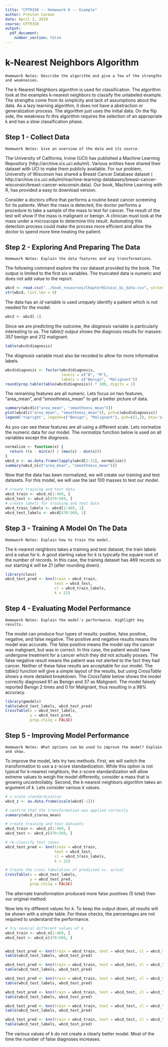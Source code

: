 ```yaml
---
title: "CPTR330 -- Homework 0 -- Example"
author: Preston Carman
date: April 3, 2019
course: CPTR330
output: 
  pdf_document:
    number_section: false
---
```


# k-Nearest Neighbors Algorithm 

```note
Homework Notes: Describe the algorithm and give a few of the strengths and weaknesses.
```

The k-Nearest Neighbors algorithm is used for classification.
The algorithm look at the examples k-nearest neighbors to classify the unlabeled example.
The strengths come from its simplicity and lack of assumptions about the data.
As a lazy learning algorithm, it does not have a abstraction or generalization process. 
The algorithm just uses the initial data.
On the flip side, the weakness fo this algorithm requires the selection of an appropriate k and has a slow classification phase.

## Step 1 - Collect Data

```note
Homework Notes: Give an overview of the data and its source.
```

The University of California, Irvine (UCI) has published a Machine Learning Repository (http://archive.ics.uci.edu/ml).
Various entities have shared their dataset with UCI to make them publicly available.
For our problem, University of Wisconsin has shared a Breast Cancer Database dataset (
http://archive.ics.uci.edu/ml/machine-learning-databases/breast-cancer-wisconsin/breast-cancer-wisconsin.data).
Our book, Machine Learning with R, has provided a easy to download version.

Consider a doctors office that performs a routine beast cancer screening for its patients.
When the mass is detected, the doctor performs a procedure to take a sample of the mass to test for cancer.
The result of the test will show if the mass is malignant or benign.
A clinician must look at the mass under a microscope to determine this result.
Automating this detection process could make the process more efficient and allow the doctor to spend more time treating the patient.

## Step 2 - Exploring And Preparing The Data

```note
Homework Notes: Explain the data features and any transformations.
```

The following command explore the csv dataset provided by the book.
The output is limited to the first six variables.
The truncated data is numeric and does not add value to the report. 

```r
wbcd <- read.csv("../book_resources/Chapter03/wisc_bc_data.csv", stringsAsFactors = FALSE)
str(wbcd, list.len = 6)
```

The data has an *id* variable is used uniquely identify a patient which is not needed for the model.

```r
wbcd <- wbcd[-1]
```

Since we are predicting the outcome, the *diagnosis* variable is particularly interesting to us.
The *table()* output shows the diagnosis results for masses: 357 benign and 212 malignant.

```r
table(wbcd$diagnosis)
```

The *diagnosis* variable must also be recoded to allow for more informative labels.


```r
wbcd$diagnosis <- factor(wbcd$diagnosis, 
                         levels = c("B", "M"), 
                         labels = c("Benign", "Malignant"))
round(prop.table(table(wbcd$diagnosis)) * 100, digits = 1)
```

The remaining features are all numeric.
Lets focus on two features, "area_mean", and "smoothness_mean" to get a better picture of data.

```r
summary(wbcd[c("area_mean", "smoothness_mean")])
plot(wbcd[c("area_mean", "smoothness_mean")], pch=c(wbcd$diagnosis))
legend('topright', legend=c("Benign", "Malignant"), pch=c(1,2), bty='o')
```

As you can see these features are all using a different scale.
Lets normalize the numeric data for our model.
The *normalize* function below is used on all variables except the *diagnosis*.

```r
normalize <- function(x) {
  return ((x - min(x)) / (max(x) - min(x)))
}
wbcd_n <- as.data.frame(lapply(wbcd[2:31], normalize))
summary(wbcd_n[c("area_mean", "smoothness_mean")])
```

Now that the data has been normalized, we will create our training and test datasets.
For this model, we will use the last 100 masses to test our model.

```r
# create training and test data
wbcd_train <- wbcd_n[1:469, ]
wbcd_test <- wbcd_n[470:569, ]
# create labels for training and test data
wbcd_train_labels <- wbcd[1:469, 1]
wbcd_test_labels <- wbcd[470:569, 1]
```

## Step 3 - Training A Model On The Data

```note
Homework Notes: Explain how to train the model.
```

The k-nearest neighbors takes a training and test dataset, the train labels and a value for k. 
A good starting value for *k* is typically the square root of the number of records. 
In this case, the training dataset has 469 records so our starting *k* will be 21 (after rounding down).

```r
library(class)
wbcd_test_pred <- knn(train = wbcd_train, 
                      test = wbcd_test, 
                      cl = wbcd_train_labels, 
                      k = 21)
```


## Step 4 - Evaluating Model Performance

```note
Homework Notes: Explain the model's performance. Highlight key results.
```

The model can produce four types of results: positive, false positive, negative, and false negative.
The positive and negative results means the model was accurate.
The false positive means the model say the cancer was malignant, but was in correct.
In this case, the patient would have undergone treatment for a cancer which they did not actually posses.
The false negative result means the patient was not alerted to the fact they had cancer.
Neither of these false results are acceptable for our model.
The *table()* function will give a simple layout of the results, but using *CrossTable* shows a more detailed breakdown.
The *CrossTable* below shows the model correctly diagnosed 61 as Benign and 37 as Malignant.
The model falsely reported Benign 2 times and 0 for Malignant, thus resulting in a 98% accuracy.

```r
library(gmodels)
table(wbcd_test_labels, wbcd_test_pred)
CrossTable(x = wbcd_test_labels, 
           y = wbcd_test_pred, 
           prop.chisq = FALSE)
```


## Step 5 - Improving Model Performance

```note
Homework Notes: What options can be used to improve the model? Explain and show.
```

To improve the model, lets try two methods.
First, we will switch the transformation to use a z-score standardization.
While this option is not typical for k-nearest neighbors, the z-score standardization will allow extreme values to weigh the model differently, consider a mass that is growing uncontrollably.
Second, the k-nearest neighbors algorithm takes an argument of *k*. 
Lets consider various *k* values.

```r
# z-scale standardization
wbcd_z <- as.data.frame(scale(wbcd[-1]))

# confirm that the transformation was applied correctly
summary(wbcd_z$area_mean)

# create training and test datasets
wbcd_train <- wbcd_z[1:469, ]
wbcd_test <- wbcd_z[470:569, ]

# re-classify test cases
wbcd_test_pred <- knn(train = wbcd_train, 
                      test = wbcd_test,
                      cl = wbcd_train_labels, 
                      k = 21)

# Create the cross tabulation of predicted vs. actual
CrossTable(x = wbcd_test_labels, 
           y = wbcd_test_pred,
           prop.chisq = FALSE)
```

The alternate transformation produced more false positives (5 total) then our original method.

Now lets try different values for *k*.
To keep the output down, all results will be shown with a simple table.
For these checks, the percentages are not required to understand the performance. 

```r
# try several different values of k
wbcd_train <- wbcd_n[1:469, ]
wbcd_test <- wbcd_n[470:569, ]


wbcd_test_pred <- knn(train = wbcd_train, test = wbcd_test, cl = wbcd_train_labels, k = 1)
table(wbcd_test_labels, wbcd_test_pred)

wbcd_test_pred <- knn(train = wbcd_train, test = wbcd_test, cl = wbcd_train_labels, k = 5)
table(wbcd_test_labels, wbcd_test_pred)

wbcd_test_pred <- knn(train = wbcd_train, test = wbcd_test, cl = wbcd_train_labels, k = 11)
table(wbcd_test_labels, wbcd_test_pred)

wbcd_test_pred <- knn(train = wbcd_train, test = wbcd_test, cl = wbcd_train_labels, k = 15)
table(wbcd_test_labels, wbcd_test_pred)

wbcd_test_pred <- knn(train = wbcd_train, test = wbcd_test, cl = wbcd_train_labels, k = 21)
table(wbcd_test_labels, wbcd_test_pred)

wbcd_test_pred <- knn(train = wbcd_train, test = wbcd_test, cl = wbcd_train_labels, k = 27)
table(wbcd_test_labels, wbcd_test_pred)
```

The various values of *k* do not create a clearly better model.
Most of the time the number of false diagnoses increases.
